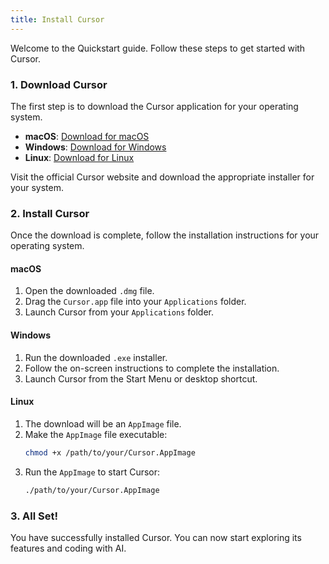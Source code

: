 ```yaml
---
title: Install Cursor
---
```


Welcome to the Quickstart guide. Follow these steps to get started with Cursor.

### 1. Download Cursor

The first step is to download the Cursor application for your operating system.

- **macOS**: [Download for macOS](https://cursor.sh/)
- **Windows**: [Download for Windows](https://cursor.sh/)
- **Linux**: [Download for Linux](https://cursor.sh/)

Visit the official Cursor website and download the appropriate installer for your system.

### 2. Install Cursor

Once the download is complete, follow the installation instructions for your operating system.

#### macOS

1.  Open the downloaded `.dmg` file.
2.  Drag the `Cursor.app` file into your `Applications` folder.
3.  Launch Cursor from your `Applications` folder.

#### Windows

1.  Run the downloaded `.exe` installer.
2.  Follow the on-screen instructions to complete the installation.
3.  Launch Cursor from the Start Menu or desktop shortcut.

#### Linux

1.  The download will be an `AppImage` file.
2.  Make the `AppImage` file executable:
    ```bash
    chmod +x /path/to/your/Cursor.AppImage
    ```
3.  Run the `AppImage` to start Cursor:
    ```bash
    ./path/to/your/Cursor.AppImage
    ```

### 3. All Set!

You have successfully installed Cursor. You can now start exploring its features and coding with AI.
